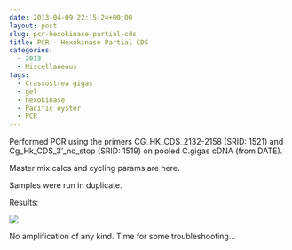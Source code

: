 ```yaml
---
date: 2013-04-09 22:15:24+00:00
layout: post
slug: pcr-hexokinase-partial-cds
title: PCR - Hexokinase Partial CDS
categories:
  - 2013
  - Miscellaneous
tags:
  - Crassostrea gigas
  - gel
  - hexokinase
  - Pacific oyster
  - PCR
---
```


Performed PCR using the primers CG_HK_CDS_2132-2158 (SRID: 1521) and Cg_Hk_CDS_3'_no_stop (SRID: 1519) on pooled C.gigas cDNA (from DATE).

Master mix calcs and cycling params are here.

Samples were run in duplicate.

Results:

![](https://eagle.fish.washington.edu/Arabidopsis/20130419-01%20Cg%20HK%20CDS%20Gel.jpg)

No amplification of any kind. Time for some troubleshooting...
